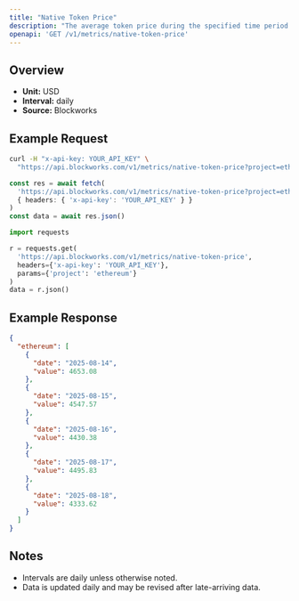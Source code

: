 ```yaml
---
title: "Native Token Price"
description: "The average token price during the specified time period for the native asset of that chain."
openapi: 'GET /v1/metrics/native-token-price'
---
```


## Overview

- **Unit:** USD
- **Interval:** daily
- **Source:** Blockworks

## Example Request

<CodeGroup>

```bash cURL
curl -H "x-api-key: YOUR_API_KEY" \
  "https://api.blockworks.com/v1/metrics/native-token-price?project=ethereum"
```

```typescript TypeScript
const res = await fetch(
  'https://api.blockworks.com/v1/metrics/native-token-price?project=ethereum',
  { headers: { 'x-api-key': 'YOUR_API_KEY' } }
)
const data = await res.json()
```

```python Python
import requests

r = requests.get(
  'https://api.blockworks.com/v1/metrics/native-token-price',
  headers={'x-api-key': 'YOUR_API_KEY'},
  params={'project': 'ethereum'}
)
data = r.json()
```

</CodeGroup>

## Example Response

```json
{
  "ethereum": [
    {
      "date": "2025-08-14",
      "value": 4653.08
    },
    {
      "date": "2025-08-15",
      "value": 4547.57
    },
    {
      "date": "2025-08-16",
      "value": 4430.38
    },
    {
      "date": "2025-08-17",
      "value": 4495.83
    },
    {
      "date": "2025-08-18",
      "value": 4333.62
    }
  ]
}
```

## Notes
- Intervals are daily unless otherwise noted.
- Data is updated daily and may be revised after late-arriving data.

